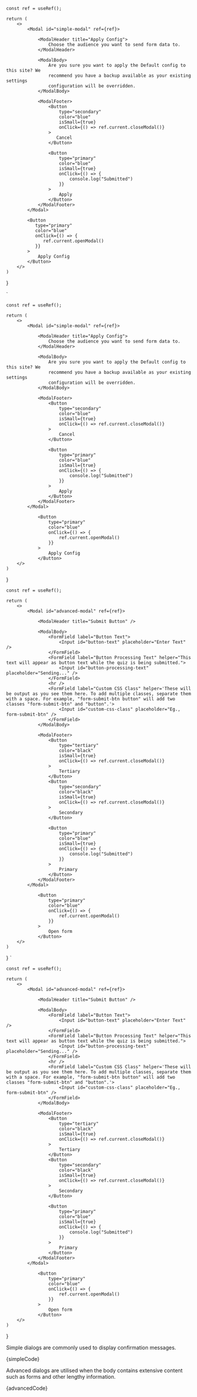 


    const ref = useRef();

    return (
        <>
            <Modal id="simple-modal" ref={ref}>

                <ModalHeader title="Apply Config">
                    Choose the audience you want to send form data to.
                </ModalHeader>

                <ModalBody>
                    Are you sure you want to apply the Default config to this site? We
                    recommend you have a backup available as your existing settings
                    configuration will be overridden.
                </ModalBody>

                <ModalFooter>
                    <Button
                        type="secondary"
                        color="blue"
                        isSmall={true}
                        onClick={() => ref.current.closeModal()}
                    >
                       Cancel
                    </Button>

                    <Button
                        type="primary"
                        color="blue"
                        isSmall={true}
                        onClick={() => {
                            console.log("Submitted")
                        }}
                    >
                        Apply
                    </Button>
                </ModalFooter>
            </Modal>

            <Button
               type="primary"
               color="blue"
               onClick={() => {
    	          ref.current.openModal()
               }}
            >
                Apply Config
            </Button>
        </>
    )

}

`


    const ref = useRef();

    return (
    	<>
    		<Modal id="simple-modal" ref={ref}>

    			<ModalHeader title="Apply Config">
    				Choose the audience you want to send form data to.
    			</ModalHeader>

    			<ModalBody>
    				Are you sure you want to apply the Default config to this site? We
    				recommend you have a backup available as your existing settings
    				configuration will be overridden.
    			</ModalBody>

    			<ModalFooter>
    				<Button
    					type="secondary"
    					color="blue"
    					isSmall={true}
    					onClick={() => ref.current.closeModal()}
    				>
    					Cancel
    				</Button>

    				<Button
    					type="primary"
    					color="blue"
    					isSmall={true}
    					onClick={() => {
    						console.log("Submitted")
    					}}
    				>
    					Apply
    				</Button>
    			</ModalFooter>
    		</Modal>

    			<Button
    				type="primary"
    				color="blue"
    				onClick={() => {
    					ref.current.openModal()
    				}}
    			>
    				Apply Config
    			</Button>
    	</>
    )

}


    const ref = useRef();

    return (
        <>
            <Modal id="advanced-modal" ref={ref}>

                <ModalHeader title="Submit Button" />

                <ModalBody>
                    <FormField label="Button Text">
                        <Input id="button-text" placeholder="Enter Text" />
                    </FormField>
                    <FormField label="Button Processing Text" helper="This text will appear as button text while the quiz is being submitted.">
                        <Input id="button-processing-text" placeholder="Sending..." />
                    </FormField>
                    <hr />
                    <FormField label="Custom CSS Class" helper='These will be output as you see them here. To add multiple classes, separate them with a space. For example, "form-submit-btn button" will add two classes "form-submit-btn" and "button".'>
                        <Input id="custom-css-class" placeholder="Eg., form-submit-btn" />
                    </FormField>
                </ModalBody>

                <ModalFooter>
                    <Button
                        type="tertiary"
                        color="black"
                        isSmall={true}
                        onClick={() => ref.current.closeModal()}
                    >
                        Tertiary
                    </Button>
                    <Button
                        type="secondary"
                        color="black"
                        isSmall={true}
                        onClick={() => ref.current.closeModal()}
                    >
                        Secondary
                    </Button>

                    <Button
                        type="primary"
                        color="blue"
                        isSmall={true}
                        onClick={() => {
                            console.log("Submitted")
                        }}
                    >
                        Primary
                    </Button>
                </ModalFooter>
            </Modal>

                <Button
                    type="primary"
                    color="blue"
                    onClick={() => {
                        ref.current.openModal()
                    }}
                >
                    Open form
                </Button>
        </>
    )

} `


    const ref = useRef();

    return (
        <>
            <Modal id="advanced-modal" ref={ref}>

                <ModalHeader title="Submit Button" />

                <ModalBody>
                    <FormField label="Button Text">
                        <Input id="button-text" placeholder="Enter Text" />
                    </FormField>
                    <FormField label="Button Processing Text" helper="This text will appear as button text while the quiz is being submitted.">
                        <Input id="button-processing-text" placeholder="Sending..." />
                    </FormField>
                    <hr />
                    <FormField label="Custom CSS Class" helper='These will be output as you see them here. To add multiple classes, separate them with a space. For example, "form-submit-btn button" will add two classes "form-submit-btn" and "button".'>
                        <Input id="custom-css-class" placeholder="Eg., form-submit-btn" />
                    </FormField>
                </ModalBody>

                <ModalFooter>
                    <Button
                        type="tertiary"
                        color="black"
                        isSmall={true}
                        onClick={() => ref.current.closeModal()}
                    >
                        Tertiary
                    </Button>
                    <Button
                        type="secondary"
                        color="black"
                        isSmall={true}
                        onClick={() => ref.current.closeModal()}
                    >
                        Secondary
                    </Button>

                    <Button
                        type="primary"
                        color="blue"
                        isSmall={true}
                        onClick={() => {
                            console.log("Submitted")
                        }}
                    >
                        Primary
                    </Button>
                </ModalFooter>
            </Modal>

                <Button
                    type="primary"
                    color="blue"
                    onClick={() => {
                        ref.current.openModal()
                    }}
                >
                    Open form
                </Button>
        </>
    )

}

<Section title="Simple Dialog" contained={true} style={{ paddingTop: 30 }}>
	<p>Simple dialogs are commonly used to display confirmation messages.</p>
	<div className="sui-wrap sui-theme--light" style={{ marginBottom: 30 }}>
		<SimpleModal />
	</div>
	<Snippet language="js">{simpleCode}</Snippet>
</Section>

<Section title="Advanced Dialog" contained={true} style={{ paddingTop: 30 }}>
	<p>
		Advanced dialogs are utilised when the body contains extensive content such
		as forms and other lengthy information.
	</p>
	<div className="sui-wrap sui-theme--light" style={{ marginBottom: 30 }}>
		<AdvancedModal />
	</div>
	<Snippet language="js">{advancedCode}</Snippet>
</Section>
